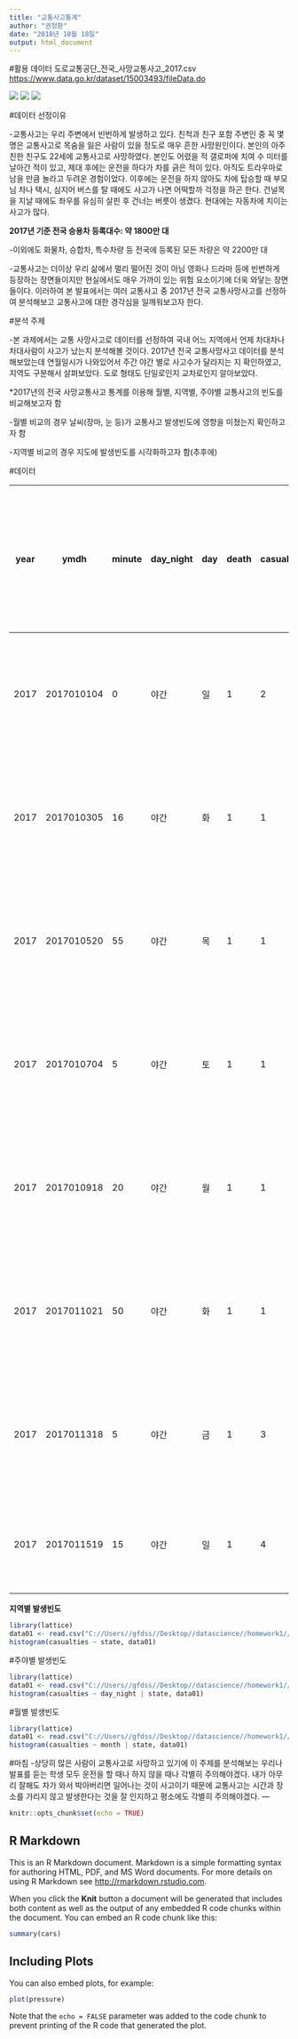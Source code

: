 ```yaml
---
title: "교통사고통계"
author: "권정환"
date: "2018년 10월 18일"
output: html_document
---
```


#활용 데이터
도로교통공단_전국_사망교통사고_2017.csv
[https://www.data.go.kr/dataset/15003493/fileData.do](https://www.data.go.kr/dataset/15003493/fileData.do)

![](http://blogfiles.naver.net/20120104_127/modubosang_1325662330806mLP34_JPEG/%BB%E7%BA%BB_-%BB%E7%BA%BB_-arhsery.jpg)
![](http://blogfiles.naver.net/20120306_271/modubosang_1331015102552obdnR_JPEG/%BB%E7%BA%BB_-%B1%B3%C5%EB%BB%E7%B0%ED2ff.jpg)
![](http://blogfiles.naver.net/20111122_296/law114way_1321956232785Tg6zM_JPEG/naver_com_20111121_192241.jpg)


#데이터 선정이유

-교통사고는 우리 주변에서 빈번하게 발생하고 있다. 친척과 친구 포함 주변인 중 꼭 몇 명은 교통사고로 목숨을 잃은 사람이 있을 정도로 매우 흔한 사망원인이다. 
본인의 아주 친한 친구도 22세에 교통사고로 사망하였다. 본인도 어렸을 적 갤로퍼에 치여 수 미터를 날아간 적이 있고, 제대 후에는 운전을 하다가 차를 긁은 적이 있다. 
아직도 트라우마로 남을 만큼 놀라고 두려운 경험이었다. 
이후에는 운전을 하지 않아도 차에 탑승할 때 부모님 차나 택시, 심지어 버스를 탈 때에도 사고가 나면 어떡할까 걱정을 하곤 한다. 
건널목을 지날 때에도 좌우를 유심히 살핀 후 건너는 버릇이 생겼다.
현대에는 자동차에 치이는 사고가 많다. 

**2017년 기준 전국 승용차 등록대수: 약 1800만 대**
  
  -이외에도 화물차, 승합차, 특수차량 등 전국에 등록된 모든 차량은 약 2200만 대
  
  -교통사고는 더이상 우리 삶에서 멀리 떨어진 것이 아님
영화나 드라마 등에 빈번하게 등장하는 장면들이지만 현실에서도 매우 가까이 있는 위험 요소이기에 더욱 와닿는 장면들이다. 
이러하여 본 발표에서는 여러 교통사고 중 2017년 전국 교통사망사고를 선정하여 분석해보고 교통사고에 대한 경각심을 일깨워보고자 한다.


  
#분석 주제

-본 과제에서는 교통 사망사고로 데이터를 선정하여 국내 어느 지역에서 언제 차대차나 차대사람이 사고가 났는지 분석해볼 것이다. 2017년 전국 교통사망사고 데이터를 분석해보았는데 연월일시가 나와있어서 주간 야간 별로 사고수가 달라지는 지 확인하였고, 지역도 구분해서 살펴보았다. 도로 형태도 단일로인지 교차로인지 알아보았다. 

*2017년의 전국 사망교통사고 통계를 이용해 월별, 지역별, 주야별 교통사고의 빈도를 비교해보고자 함
  
  -월별 비교의 경우 날씨(장마, 눈 등)가 교통사고 발생빈도에 영향을 미쳤는지 확인하고자 함
  
  -지역별 비교의 경우 지도에 발생빈도를 시각화하고자 함(추후에)
  
#데이터

| year | ymdh       | minute | day_night | day | death | casualties | state | state2 | 사고유형_대분류 | 사고유형_중분류 | 사고유형 | 법규위반_대분류 | 법규위반             | 도로형태_대분류 | 도로형태   | 당사자종별_1당_대분류 | 당사자종별_1당 | 당사자종별_2당_대분류 | 당사자종별_2당 | 발생위치X_UTMK | 발생위치Y_UTMK | 경도         | 위도        |
|------|------------|--------|-----------|-----|-------|------------|-------|--------|-----------------|-----------------|----------|-----------------|----------------------|-----------------|------------|-----------------------|----------------|-----------------------|----------------|----------------|----------------|--------------|-------------|
| 2017 | 2017010104 | 0      | 야간      | 일  | 1     | 2          | 강원  | 춘천시 | 차대사람        | 횡단중          | 횡단중   | 운전자법규위반  | 안전운전 의무 불이행 | 단일로          | 기타단일로 | 승용차                | 승용차         | 보행자                | 보행자         | 1021195        | 1985798        | 127.740989   | 37.87175076 |
| 2017 | 2017010305 | 16     | 야간      | 화  | 1     | 1          | 강원  | 원주시 | 차대사람        | 횡단중          | 횡단중   | 운전자법규위반  | 보행자 보호의무 위반 | 교차로          | 교차로부근 | 승용차                | 승용차         | 보행자                | 보행자         | 1040515        | 1927745        | 127.95743812 | 37.34785241 |
| 2017 | 2017010520 | 55     | 야간      | 목  | 1     | 1          | 강원  | 양양군 | 차대사람        | 횡단중          | 횡단중   | 운전자법규위반  | 안전운전 의무 불이행 | 단일로          | 기타단일로 | 승용차                | 승용차         | 보행자                | 보행자         | 1097137        | 2017091        | 128.60889034 | 38.14880989 |
| 2017 | 2017010704 | 5      | 야간      | 토  | 1     | 1          | 강원  | 춘천시 | 차대사람        | 횡단중          | 횡단중   | 운전자법규위반  | 안전운전 의무 불이행 | 교차로          | 교차로내   | 승용차                | 승용차         | 보행자                | 보행자         | 1021038        | 1990363        | 127.73933707 | 37.91289869 |
| 2017 | 2017010918 | 20     | 야간      | 월  | 1     | 1          | 강원  | 속초시 | 차대차          | 추돌            | 추돌     | 운전자법규위반  | 안전운전 의무 불이행 | 기타            | 기타       | 승용차                | 승용차         | 자전거                | 자전거         | 1094333        | 2022190        | 128.57752075 | 38.19516442 |
| 2017 | 2017011021 | 50     | 야간      | 화  | 1     | 1          | 강원  | 인제군 | 차대차          | 정면충돌        | 정면충돌 | 운전자법규위반  | 안전운전 의무 불이행 | 단일로          | 기타단일로 | 승용차                | 승용차         | 화물차                | 화물차         | 1061296        | 2012080        | 128.19916433 | 38.10679463 |
| 2017 | 2017011318 | 5      | 야간      | 금  | 1     | 3          | 강원  | 평창군 | 차대사람        | 횡단중          | 횡단중   | 운전자법규위반  | 안전운전 의무 불이행 | 단일로          | 기타단일로 | 승용차                | 승용차         | 보행자                | 보행자         | 1079256        | 1930618        | 128.39511739 | 37.37124632 |
| 2017 | 2017011519 | 15     | 야간      | 일  | 1     | 4          | 강원  | 인제군 | 차대차          | 정면충돌        | 정면충돌 | 운전자법규위반  | 중앙선 침범          | 단일로          | 기타단일로 | 승용차                | 승용차         | 승합차                | 승합차         | 1063192        | 2014471        | 128.22100107 | 38.12821166 |

**지역별 발생빈도**


```r
library(lattice)
data01 <- read.csv("C://Users//gfdss//Desktop//datascience//homework1//MJU-2018-02-DataScience//도로교통공단_전국_사망교통사고_2017.csv")
histogram(casualties ~ state, data01)
```

#주야별 발생빈도
```r
library(lattice)
data01 <- read.csv("C://Users//gfdss//Desktop//datascience//homework1//MJU-2018-02-DataScience//도로교통공단_전국_사망교통사고_2017.csv")
histogram(casualties ~ day_night | state, data01)
```

#월별 발생빈도
```r
library(lattice)
data01 <- read.csv("C://Users//gfdss//Desktop//datascience//homework1//MJU-2018-02-DataScience//도로교통공단_전국_사망교통사고_2017.csv")
histogram(casualties ~ month | state, data01)
```



#마침
-상당히 많은 사람이 교통사고로 사망하고 있기에 이 주제를 분석해보는 우리나 발표를 듣는 학생 모두 운전을 할 때나 하지 않을 때나 
각별히 주의해야겠다. 내가 아무리 잘해도 차가 와서 박아버리면 일어나는 것이 사고이기 때문에 
교통사고는 시간과 장소를 가리지 않고 발생한다는 것을 잘 인지하고 평소에도 각별히 주의해야겠다.
---

```r
knitr::opts_chunk$set(echo = TRUE)
```

## R Markdown

This is an R Markdown document. Markdown is a simple formatting syntax for authoring HTML, PDF, and MS Word documents. For more details on using R Markdown see <http://rmarkdown.rstudio.com>.

When you click the **Knit** button a document will be generated that includes both content as well as the output of any embedded R code chunks within the document. You can embed an R code chunk like this:

```r
summary(cars)
```

## Including Plots

You can also embed plots, for example:

```r
plot(pressure)
```

Note that the `echo = FALSE` parameter was added to the code chunk to prevent printing of the R code that generated the plot.
